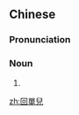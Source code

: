 {{also|回单儿}}
==Chinese==
{{zh-forms|s=回单儿|type=21}}

===Pronunciation===
{{zh-pron
|m=huídānr
|cat=n
}}

===Noun===
{{zh-noun}}

# {{zh-erhua form of}}

[[zh:回單兒]]